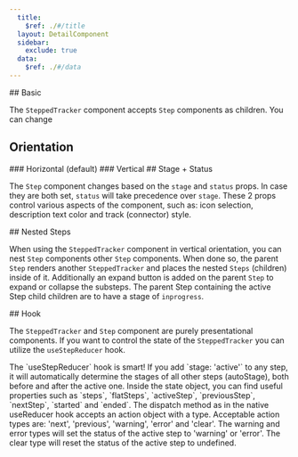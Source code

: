 ```yaml
---
  title:
    $ref: ./#/title
  layout: DetailComponent
  sidebar:
    exclude: true
  data:
    $ref: ./#/data
---
```


<LivePreviewControls>

<LivePreview componentName="stepped-tracker" exampleName="Basic">
  ## Basic

The `SteppedTracker` component accepts `Step` components as children.
You can change

</LivePreview>

## Orientation

<LivePreview componentName="stepped-tracker" exampleName="OrientationHorizontal">
  ### Horizontal (default)
</LivePreview>

<LivePreview componentName="stepped-tracker" exampleName="OrientationVertical">
  ### Vertical
</LivePreview>

<LivePreview componentName="stepped-tracker" exampleName="StageStatus">
  ## Stage + Status

The `Step` component changes based on the `stage` and `status` props.
In case they are both set, `status` will take precedence over `stage`.
These 2 props control various aspects of the component, such as:
icon selection, description text color and track (connector) style.

</LivePreview>

<LivePreview componentName="stepped-tracker" exampleName="NestedSteps">
  ## Nested Steps

When using the `SteppedTracker` component in vertical orientation, you can nest `Step` components other `Step` components.
When done so, the parent `Step` renders another `SteppedTracker` and places the nested `Steps` (children) inside of it.
Additionally an expand button is added on the parent `Step` to expand or collapse the substeps.
The parent Step containing the active Step child children are to have a stage of `inprogress`.

</LivePreview>

<LivePreview componentName="stepped-tracker" exampleName="Hook">
  ## Hook

The `SteppedTracker` and `Step` component are purely presentational components.
If you want to control the state of the `SteppedTracker` you can utilize the `useStepReducer` hook.

</LivePreview>

<LivePreview componentName="stepped-tracker" exampleName="HookAdvanced">
  The `useStepReducer` hook is smart! If you add `stage: 'active'` to any step, it
  will automatically determine the stages of all other steps (autoStage), both
  before and after the active one. Inside the state object, you can find useful
  properties such as `steps`, `flatSteps`, `activeStep`, `previousStep`,
  `nextStep`, `started` and `ended`. The dispatch method as in the native
  useReducer hook accepts an action object with a type. Acceptable action types
  are: 'next', 'previous', 'warning', 'error' and 'clear'. The warning and error
  types will set the status of the active step to 'warning' or 'error'. The clear
  type will reset the status of the active step to undefined.

</LivePreview>
</LivePreviewControls>
